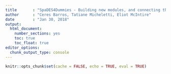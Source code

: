 ```yaml
---
title       : "SpaDES4Dummies - Building new modules, and connecting them"
author      : "Ceres Barros, Tatiane Micheletti, Eliot McIntire"
date        : "Jan 30, 2018"
output: 
  html_document: 
    number_sections: yes
    toc: true
    toc_float: true
editor_options: 
  chunk_output_type: console
---
```


```r
knitr::opts_chunk$set(cache = FALSE, echo = TRUE, eval = TRUE)
```


